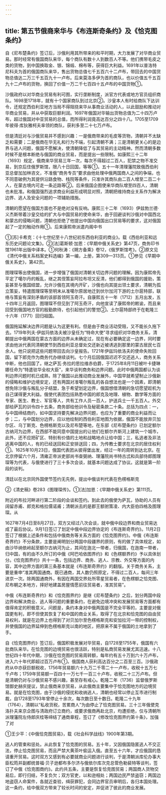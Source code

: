 ```yaml
---
---
---
```

title: 第五节俄商来华与《布连斯奇条约》及《恰克图条约》
---



自《尼布楚条约》签订后，沙俄利用其所带来的和平时期，大力发展了对华商业贸易。那时经常有俄国商队来华，每个商队有数十人到数百人不等。他们携带毛皮之类的货物，到中国换取金、银、锦缎、棉布等，获得巨大利益。1691年以普洛特尼科夫为首的俄国商队来华，售出货物总值七千五百六十二卢布，带回去的中国货物总值达二万三千五百九十一卢布。后来莫洛多伊为首的商队，也以价值五千五百九十二卢布的货物，换回了价值一万二千七百四十五卢布的中国货物①。

沙俄政府以对华商业贸易有利可图，实行垄断制度，派官方代表或地方官员组织商队。1698至1718年，就有十个国家商队到过北京②。沙皇本人有时给商队下达训令，还规定西伯利亚地方当局不得阻挠来华从事商业活动的人，以此鼓励和推动对华商业贸易，并从中获取巨额利润。1697年俄国对华输出货物总值为二十四万卢布，超过俄国对中亚贸易的总值，而所得利润竟高达百分之四十八。1705至1709年彼得·库狄雅柯夫率领的商队，获利多至二十七万卢布。

但是清廷对与沙俄贸易并不感到兴趣：一是俄商带来的毛皮等货物，清朝并不太缺乏和需要；二是俄商在华无礼和行为不端，引起清朝不满；三是清朝更关心的是边界与逃人问题，俄国不愿解决，使清朝降低了与其贸易的主动精神。然而清朝多数时候不是根本断绝与俄国的商业贸易，而是提出一些限制。如康熙三十二年（1693）规定，俄商来华贸易三年一次，每次不得超过二百人，犯禁之物不准交易，到京后住俄罗斯馆，限八十日回国，等等①。五十一年清理藩院致俄西伯利亚总督加加林咨文，不准俄“商务专员”要求由他处理中俄两国商人之间的争端，也不同意破例为其提供沿路食物、栈院等条件，只准许其商队由二百人增至二百二十人，在蒙古境内可走一条近路等②。后来俄国企图使来华商队增至四百人，清朝也未批准。和俄国强烈追求商业利益形成明显对照，清朝把维持商业关系作为解决边界、逃人及安全问题的一项辅助措施。

清朝的愿望在俄国方面也不是绝对没有反响。康熙三十二年（1693）伊兹勃兰德·义杰斯带着沙皇交给的扩大与中国贸易的使命来华，由于回避谈判沙俄对中国西北和蒙古的侵略问题，清朝也拒绝了他提出中国向俄国出口贸易等的要求，这对俄国起了一定的触动作用①。后来康熙帝派遣内阁中书

①[苏]卡希克：《十七世纪至十八世纪初东西伯利亚的商业》。载《西伯利亚和远东历史问题论文集》。②[法]葛斯顿·加恩：《早期中俄关系史》第47页，商务印书馆1961年出版中译本。①何秋涛：《朔方备乘》卷12，《俄罗斯馆考》。②原文见《清代中俄关系档案史料选编》第一编，上册，第309—313页。①参见《早期中俄关系史》，第42页。

图理琛等出使俄国，进一步增强了俄国对清朝关切边界问题的理解。因为康熙帝先平定了噶尔丹的叛乱，继之其侄策妄阿拉布坦又反清，他们都得到俄国的援助，策妄甚至与俄国结盟，允许沙俄在其境内开矿，沙俄也向其提出领土要求，清朝为孤立策妄，特遣图理琛等至明末从准噶尔原居地迁到伏尔加河下游的土尔扈特部，联络与策妄有深刻矛盾的该部首领阿玉奇汗。自康熙五十一年（1712）五月出发，五十四年三月返回，图理琛不但见到了阿玉奇汗，向他宣读了康熙帝的敕谕，而且来回受到俄国地方官的殷勤款待，也引起他们的警觉②。土尔扈特部终于在乾隆三十六年（1771）回归祖国。

俄国拖延解决边界问题是认为这更有利。但是由于商业活动受阻，又不能长久拖下去。1719年列夫·伊兹玛依洛夫被沙皇任为“特命大使”寻求组织对华商务关系，清朝提出中俄两国在蒙古方面的边界从未确定过，现在有必要确定这一边界，同时要求由他派代表同清朝使节到西伯利亚总督处交还新近被诱逃到那里的蒙古居民七百余人。他只说把这些问题带回去向沙皇报告。1721年伊兹玛依洛夫的使命失败回国，留下郎克作为商务代办继续谈判。七个月后因俄国迟迟不交还逃人，商务关系中断，他也回国了。继之萨瓦·务拉的思拉维赤伯爵，于1725年8月11日被叶卡捷琳娜任命为“特遣驻华全权大臣”，来华谈判商务和边界问题。此时中俄两国都认为谈判边界问题时机已成熟，除了俄国以此推动商业发展外，中国早就希望制止沙俄新的侵略和维护边境安定，还有两国对准噶尔叛乱的各自想法也是一个因素，即清朝想免除沙俄与叛乱分子结盟，急于希望划定边界，俄国想借清朝的急切愿望趁机为自己谋得更大利益。俄使代表团包括熟悉中国的郎克及地理、植物、数学等方面的专家、医生、教士、军官等人，共有工作人员一百人，护送兵士一千五百人。外交部给萨瓦的训令四十五条，商务部给他训令及秘密条款二十条。总括为四点：一，与中国缔结商约，如中国坚持要先解决边界问题，也应为了重要的商业利益而让步；二，与中国划分边界，应以他绘制的西伯利亚地图为依据，俄国不能放弃贝加尔区、乌丁斯克、色楞格斯克以及尼布楚等地，在东部《尼布楚条约》已划定额尔古纳河为边界，在西部不能同意中国提出的让他们在额尔齐斯河上建筑一个城市，此外，还不应把矿区、特别有价值的土地和战略地点让给中国；三，私逃者及非法逃离中国的人，有的已经送回和正安排送回；四，为传教士要求在北京的居住权利①。1625年10月23日，俄国代表团从彼得堡出发，经过一年的周转到达北京。在北京停留六个月，清雍正帝派吏部尚书查弼纳、理藩院尚书特古忒和兵部侍郎图理琛等为代表，与俄使进行了三十多次会谈，就基本问题达成了协议。这就是第一阶段的谈判。

清廷以在北京同外国使节签约无先例，提出中俄谈判代表在色楞格斯克

②《清史稿》卷283《图理琛传》。①[法]加恩：《早期中俄关系史》第111页。

附近的布拉河畔进行第二阶段的会谈和签约。到此去的俄使为萨瓦，协助的人员有阔留赤甫、郎克和格拉儒诺甫；清朝派去的是郡王额驸策凌、内大臣伯四格及图理琛。从

1627年7月4日至8月27日，双方又经过八次会谈，就中俄中段边界和商业贸易达成了最后协议。9月1日签订了划定中俄中段边界协定的《布连斯奇界约》。11月2日签订了根据上述条件和包括中俄商务等关系方面的《恰克图界约》。中俄《布连斯奇界约》不分条款，主要是阐明划分两国中段疆界的原则，有的做了具体规定，如由沙毕纳依岭起至额尔古纳河为止，其间在迤北一带者，归俄国，在迤南一带者，归中国，有的由不久所订的中俄《阿巴哈依图界约》和《色楞额界约》予以具体划分。《恰克图界约》共十一条，包括边界、商务、逃人、宗教、外交等方面的内容，其中边界方面的第三条基本就是《布连斯奇界约》的翻版。关于商务关系，主要是重申“准其两国通商。既已通商，其人数仍照原定，不得过二百人，每间三年进京一次。除两国通商外，有因在两国交界处所零星贸易者，在色楞额之恰克图、尼布朝之本地方，择好地建盖房屋情愿前往贸易者，准其贸易”。

中俄《布连斯奇界约》和《恰克图界约》是继《尼布楚条约》之后，划分两国中段边界和解决商业、逃人等问题的重要条约，在避免边境冲突和发展贸易等方面都有值得肯定的积极意义。问题是，条约本身对中俄两国是不完全平等的，主要是对俄国更有利，即不但使其恢复了和中国的商业关系，取得了在北京和恰克图的自由贸易权利，就是在边界上也得到了对贝加尔至色楞格斯克和安加拉河一带的控制权，并使俄国的边界延伸到色楞格斯克以南的地区，把原来不属于俄国的土地拿到了手。

自《恰克图界约》签订后，俄国积极发展对华贸易，自1728至1755年，俄国有六批商队来华。在恰克图的边境贸易也很活跃，特别是私商贸易发展尤其迅速。十八世纪四十年代中期，沙俄在恰克图的贸易周转额，每年约有五十万到六十万卢布，进入六十年代即超过百万卢布①。俄国商人获利高达百分之二百至三百。沙俄政府从中亦获巨额税收，1756年贸易额六十九万二千零二十一卢布，收税十五万七千卢布；1759年贸易额一百四十一万七千一百三十卢布，收税二十三万卢布。但是清朝仍对与沙俄贸易不感兴趣，甚至存有戒心。乾隆二年（1736）监督俄罗斯馆御史赫庆提议，禁止俄商来京贸易，从此俄商主要集中于恰克图地方的边境贸易。就是在恰克图，由于沙俄的侵扰和收纳逃人，清朝也经常以停止互市进行制裁，自1728至1793年曾停止十余次，每次数日至十数日。乾隆二十九年（1764），清朝以“私收货税，苦累商人”为由停止了恰克图贸易。三十三年俄使克洛扑夫来京企图与清政府订立商约，或要求俄商再赴北京，均遭拒绝，仅与清朝所派理藩院左侍郎庆桂等缔结了通商章程，签订了《修改恰克图界约第十条》，加强了对

①王少平：《中俄恰克图贸易》，载《社会科学战线》1900年第3期。

逃人的管束和惩处。从此恢复了恰克图的贸易。五十年，又因俄国隐匿逃人不交正法，停止恰克图贸易，而且严禁大黄茶叶偷运入俄。直至五十六年，才应俄国的恳请重开贸易。这时双方又感到有必要就商业问题进行谈判，于是清朝派库伦办事大臣松筠并副都统普福·贝子逊都布多尔济与俄依尔库次克总管色勒裴特等谈判，签订了中俄《恰克图商约》。此约共五条，主要是恢复恰克图贸易；两国商人货物交易后，即行归结，不复负欠；双方官吏，以和逊相处；两国边民严禁盗窃；两国边地盗窃人命案件，各就近查验，缉获罪犯，会同边界官员审明后，各归本国处理。这一条约，给中俄双方带来了较长时间的安定，并促进了彼此的商业发展。